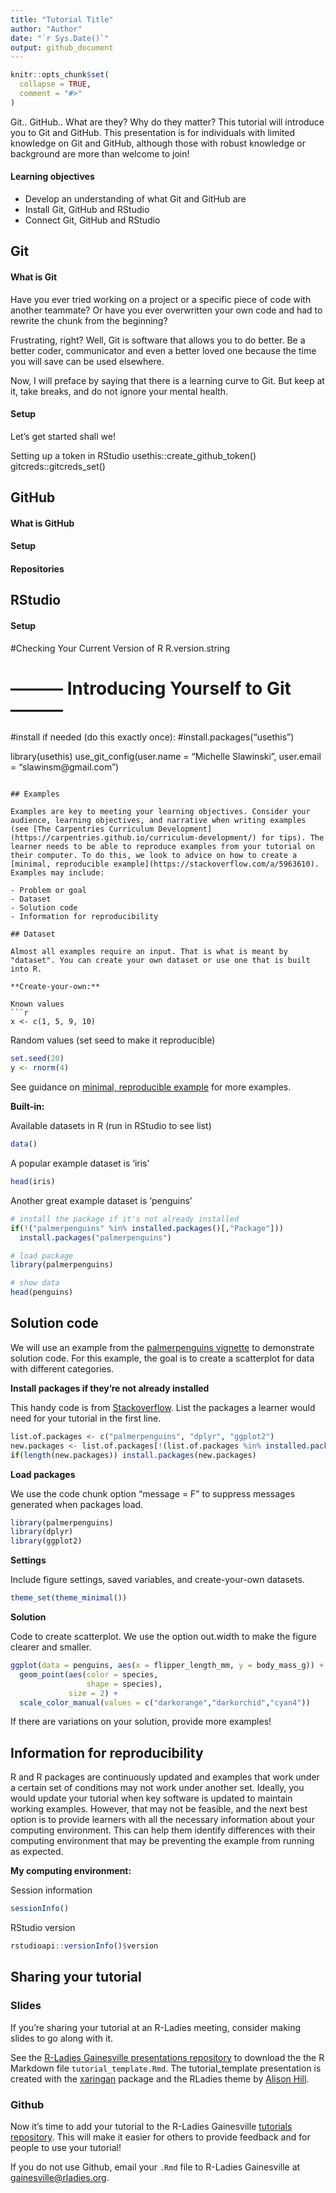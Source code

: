 ```yaml
---
title: "Tutorial Title"
author: "Author"  
date: "`r Sys.Date()`"
output: github_document
---
```


```r
knitr::opts_chunk$set(
  collapse = TRUE,
  comment = "#>"
)
```

Git.. GitHub.. What are they? Why do they matter? This tutorial will introduce you to Git and GitHub. This presentation is for individuals with limited knowledge on Git and GitHub, although those with robust knowledge or background are more than welcome to join!  

#### Learning objectives
- Develop an understanding of what Git and GitHub are 
- Install Git, GitHub and RStudio
- Connect Git, GitHub and RStudio

## Git
#### What is Git
Have you ever tried working on a project or a specific piece of code with another teammate? Or have you ever overwritten your own code and had to rewrite the chunk from the beginning?

Frustrating, right? Well, Git is software that allows you to do better. Be a better coder, communicator and even a better loved one because the time you will save can be used elsewhere. 

Now, I will preface by saying that there is a learning curve to Git. But keep at it, take breaks, and do not ignore your mental health.

#### Setup
Let's get started shall we!

Setting up a token in RStudio
usethis::create_github_token()
gitcreds::gitcreds_set()


## GitHub
#### What is GitHub
#### Setup
#### Repositories


## RStudio
#### Setup

#Checking Your Current Version of R 
R.version.string

# --------- Introducing Yourself to Git ---------
#install if needed (do this exactly once):
#install.packages("usethis")

library(usethis)
use_git_config(user.name = "Michelle Slawinski", user.email = "slawinsm@gmail.com")
```

## Examples

Examples are key to meeting your learning objectives. Consider your audience, learning objectives, and narrative when writing examples (see [The Carpentries Curriculum Development](https://carpentries.github.io/curriculum-development/) for tips). The learner needs to be able to reproduce examples from your tutorial on their computer. To do this, we look to advice on how to create a [minimal, reproducible example](https://stackoverflow.com/a/5963610). Examples may include:

- Problem or goal
- Dataset
- Solution code
- Information for reproducibility

## Dataset

Almost all examples require an input. That is what is meant by "dataset". You can create your own dataset or use one that is built into R.

**Create-your-own:**

Known values
```r
x <- c(1, 5, 9, 10)
```

Random values (set seed to make it reproducible)
```r
set.seed(20)
y <- rnorm(4)
```
See guidance on [minimal, reproducible example](https://stackoverflow.com/a/5963610) for more examples.

**Built-in:**

Available datasets in R (run in RStudio to see list)
```r
data() 
```

A popular example dataset is 'iris'
```r
head(iris)
```

Another great example dataset is 'penguins'
```r
# install the package if it's not already installed
if(!("palmerpenguins" %in% installed.packages()[,"Package"]))
  install.packages("palmerpenguins")

# load package
library(palmerpenguins)

# show data
head(penguins)
```


## Solution code

We will use an example from the [palmerpenguins vignette](https://allisonhorst.github.io/palmerpenguins/articles/intro.html) to demonstrate solution code. For this example, the goal is to create a scatterplot for data with different categories.

**Install packages if they're not already installed** 

This handy code is from [Stackoverflow](https://stackoverflow.com/a/4090208). List the packages a learner would need for your tutorial in the first line.
```r
list.of.packages <- c("palmerpenguins", "dplyr", "ggplot2")
new.packages <- list.of.packages[!(list.of.packages %in% installed.packages()[,"Package"])]
if(length(new.packages)) install.packages(new.packages)
```

**Load packages** 

We use the code chunk option "message = F" to suppress messages generated when packages load.
```r
library(palmerpenguins)
library(dplyr)
library(ggplot2)
```

**Settings**

Include figure settings, saved variables, and create-your-own datasets.
```r
theme_set(theme_minimal())
```

**Solution**

Code to create scatterplot. We use the option out.width to make the figure clearer and smaller.
```r
ggplot(data = penguins, aes(x = flipper_length_mm, y = body_mass_g)) +
  geom_point(aes(color = species,
                 shape = species),
             size = 2) +
  scale_color_manual(values = c("darkorange","darkorchid","cyan4"))
```

If there are variations on your solution, provide more examples!


## Information for reproducibility

R and R packages are continuously updated and examples that work under a certain set of conditions may not work under another set. Ideally, you would update your tutorial when key software is updated to maintain working examples. However, that may not be feasible, and the next best option is to provide learners with all the necessary information about your computing environment. This can help them identify differences with their computing environment that may be preventing the example from running as expected. 

**My computing environment:**

Session information
```r
sessionInfo()
```

RStudio version
```r
rstudioapi::versionInfo()$version
```


## Sharing your tutorial

### Slides
If you're sharing your tutorial at an R-Ladies meeting, consider making slides to go along with it.

See the [R-Ladies Gainesville presentations repository](https://github.com/R-Ladies-Gainesville/presentations) to download the the R Markdown file `tutorial_template.Rmd`. The tutorial_template presentation is created with the [xaringan](https://slides.yihui.org/xaringan/#1) package and the RLadies theme by [Alison Hill](https://www.apreshill.com/project/rladies-xaringan/).

### Github

Now it's time to add your tutorial to the R-Ladies Gainesville [tutorials repository](https://github.com/R-Ladies-Gainesville/tutorials). This will make it easier for others to provide feedback and for people to use your tutorial!

If you do not use Github, email your `.Rmd` file to R-Ladies Gainesville at <gainesville@rladies.org>.
